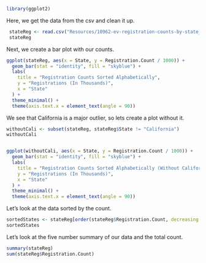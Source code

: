 ```r
library(ggplot2)
```

Here, we get the data from the csv and clean it up.
```r
 stateReg <- read.csv("Resources/10962-ev-registration-counts-by-state_9-06-24.csv", header=TRUE, sep =",")
 stateReg
```

Next, we create a bar plot with our counts.
```r
ggplot(stateReg, aes(x = State, y = Registration.Count / 1000)) +
  geom_bar(stat = "identity", fill = "skyblue") +
  labs(
    title = "Registration Counts Sorted Alphabetically",
    y = "Registrations (In Thousands)", 
    x = "State"
  ) +
  theme_minimal() + 
  theme(axis.text.x = element_text(angle = 90))
```

We see that California is a major outlier, so lets create a plot without it.
```r
withoutCali <- subset(stateReg, stateReg$State != "California")
withoutCali


ggplot(withoutCali, aes(x = State, y = Registration.Count / 1000)) +
  geom_bar(stat = "identity", fill = "skyblue") +
  labs(
    title = "Registration Counts Sorted Alphabetically (Without California)",
    y = "Registrations (In Thousands)", 
    x = "State"
  ) +
  theme_minimal() + 
  theme(axis.text.x = element_text(angle = 90))
```

Let's look at the data sorted by the count.
```r
sortedStates <- stateReg[order(stateReg$Registration.Count, decreasing = TRUE), ]
sortedStates
```

Let's look at the five number summary of our data and the total count.
```r
summary(stateReg)
sum(stateReg$Registration.Count)
```